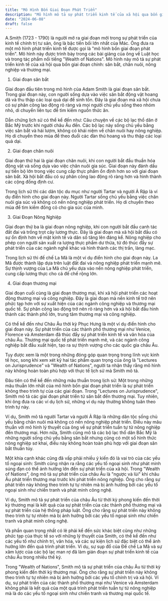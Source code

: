 ```yaml
---
title: "Mô Hình Bốn Giai Đoạn Phát Triển"
description: "Mô hình mô tả sự phát triển kinh tế của xã hội qua bốn giai đoạn chính"
date: "2024-06-08"
draft: false
---
```


A.Smith (1723 - 1790) là người mở ra giai đoạn mới trong sự phát triển của kinh tế chính trị tư sản, ông là bậc tiền bối lớn nhất của Mác. Ông đưa ra một mô hình phát triển kinh tế được gọi là "mô hình bốn giai đoạn phát triển". Mô hình này được trình bày trong các bài giảng của ông về Luật học và trong tác phẩm nổi tiếng "Wealth of Nations". Mô hình này mô tả sự phát triển kinh tế của xã hội qua bốn giai đoạn chính: săn bắt, chăn nuôi, nông nghiệp và thương mại.

1) Giai đoạn săn bắt

Giai đoạn đầu tiên trong mô hình của Adam Smith là giai đoạn săn bắt. Trong giai đoạn này, con người sống dựa vào việc săn bắt động vật hoang dã và thu thập các loại quả dại để sinh tồn. Đây là giai đoạn mà xã hội chưa có sự phân công lao động rõ ràng và mọi người chủ yếu sống theo nhóm nhỏ, di chuyển liên tục để tìm kiếm nguồn thức ăn.

Dẫn chứng lịch sử có thể kể đến như: Câu chuyện về các bộ lạc thổ dân ở Bắc Mỹ trước khi người châu Âu đến. Các bộ lạc này sống chủ yếu bằng việc săn bắt và hái lượm, không có khái niệm về chăn nuôi hay nông nghiệp. Họ di chuyển theo mùa để theo đuổi các đàn thú hoang và thu thập các loại quả dại.

2) Giai đoạn chăn nuôi

Giai đoạn thứ hai là giai đoạn chăn nuôi, khi con người bắt đầu thuần hóa động vật và sống dựa vào việc chăn nuôi gia súc. Giai đoạn này đánh dấu sự tiến bộ lớn trong việc cung cấp thực phẩm ổn định hơn so với giai đoạn săn bắt. Xã hội bắt đầu có sự phân công lao động rõ ràng hơn và hình thành các cộng đồng định cư.

Trong lịch sử thì các dân tộc du mục như người Tartar và người Ả Rập là ví dụ điển hình cho giai đoạn này. Người Tartar sống chủ yếu bằng việc chăn nuôi gia súc và không có nền nông nghiệp phát triển. Họ di chuyển theo mùa để tìm kiếm đồng cỏ cho gia súc của mình.

3) Giai Đoạn Nông Nghiệp

Giai đoạn thứ ba là giai đoạn nông nghiệp, khi con người bắt đầu canh tác đất đai và trồng trọt cây lương thực. Đây là giai đoạn mà xã hội bắt đầu có sự ổn định hơn về mặt kinh tế và dân số tăng lên đáng kể. Nông nghiệp cho phép con người sản xuất ra lượng thực phẩm dư thừa, từ đó thúc đẩy sự phát triển của các ngành nghề khác và hình thành các thị trấn, làng mạc.

Trong lịch sử thì đế chế La Mã là một ví dụ điển hình cho giai đoạn này. La Mã được thành lập dựa trên luật đất đai và nông nghiệp phát triển mạnh mẽ. Sự thịnh vượng của La Mã chủ yếu dựa vào nền nông nghiệp phát triển, cung cấp lương thực cho cả đế chế rộng lớn.

4) Giai đoạn thương mại

Giai đoạn cuối cùng là giai đoạn thương mại, khi xã hội phát triển các hoạt động thương mại và công nghiệp. Đây là giai đoạn mà nền kinh tế trở nên phức tạp hơn với sự xuất hiện của các ngành công nghiệp và thương mại quốc tế. Sự phân công lao động trở nên rõ ràng hơn và xã hội bắt đầu hình thành các thành phố lớn, trung tâm thương mại và công nghiệp.

Có thể kể đến như Châu Âu thời kỳ Phục Hưng là một ví dụ điển hình cho giai đoạn này. Sự phát triển của các thành phố thương mại như Venice, Florence và Amsterdam đã thúc đẩy sự phát triển kinh tế và văn hóa của châu Âu. Thương mại quốc tế phát triển mạnh mẽ, và các ngành công nghiệp bắt đầu xuất hiện, tạo ra sự thịnh vượng cho các quốc gia châu Âu.

Tuy được xem là một trong những đóng góp quan trọng trong lĩnh vực kinh tế học, song khi xem xét kỹ hai tác phẩm quan trọng của ông là "Lectures on Jurisprudence" và "Wealth of Nations", người ta nhận thấy rằng mô hình này không hoàn toàn phù hợp với thực tế lịch sử mà Smith mô tả.

Đâu tiên có thể kể đến những mâu thuẫn trong lịch sử: Một trong những mâu thuẫn lớn nhất của mô hình bốn giai đoạn phát triển là sự phát triển không theo trình tự của các giai đoạn. Trong "Lectures on Jurisprudence", Smith mô tả các giai đoạn phát triển từ săn bắt đến thương mại. Tuy nhiên, khi ông đưa ra các ví dụ lịch sử, những ví dụ này thường không tuân theo trình tự này.

Ví dụ, Smith mô tả người Tartar và người Ả Rập là những dân tộc sống chủ yếu bằng chăn nuôi mà không có nền nông nghiệp phát triển. Điều này mâu thuẫn với mô hình lý thuyết của ông về sự phát triển tuần tự từ nông nghiệp đến thương mại. Hơn nữa, Smith cũng mô tả các bộ lạc thổ dân Bắc Mỹ là những người sống chủ yếu bằng săn bắt nhưng cũng có một số hình thức nông nghiệp sơ khai, điều này không hoàn toàn phù hợp với giai đoạn săn bắt thuần túy.

Một khía cạnh khác cũng đã vấp phải nhiều ý kiến đó là vai trò của các yếu tố ngoại sinh: Smith cũng nhận ra rằng các yếu tố ngoại sinh như phát minh súng đạn có thể ảnh hưởng lớn đến sự phát triển của xã hội. Trong "Wealth of Nations", ông mô tả sự phát triển của châu Âu là "ngược và lùi" khi châu Âu phát triển thương mại trước khi phát triển nông nghiệp. Ông cho rằng sự phát triển này không theo trình tự tự nhiên mà bị ảnh hưởng bởi các yếu tố ngoại sinh như chiến tranh và phát minh công nghệ.

Ví dụ, Smith mô tả sự phát triển của châu Âu từ thời kỳ phong kiến đến thời kỳ thương mại là kết quả của sự phát triển của các thành phố thương mại và sự phát triển của hệ thống pháp luật. Ông cho rằng sự phát triển này không theo trình tự tự nhiên mà bị ảnh hưởng bởi các yếu tố ngoại sinh như chiến tranh và phát minh công nghệ.

Và phần quan trọng nhất có lẽ phải kể đến sức khác biệt cũng như những phức tạp của thực tế so với những lý thuyết của Smith, có thể kể đến như các yếu tố như chính trị, văn hóa, và các sự kiện lịch sử đặc biệt có thể ảnh hưởng lớn đến quá trình phát triển. Ví dụ, sự sụp đổ của Đế chế La Mã và sự xâm lược của các bộ lạc man rợ đã làm gián đoạn sự phát triển kinh tế của châu Âu trong nhiều thế kỷ.

Trong "Wealth of Nations", Smith mô tả sự phát triển của châu Âu từ thời kỳ phong kiến đến thời kỳ thương mại. Ông cho rằng sự phát triển này không theo trình tự tự nhiên mà bị ảnh hưởng bởi các yếu tố chính trị và xã hội. Ví dụ, sự phát triển của các thành phố thương mại như Venice và Amsterdam không phải là kết quả của một quá trình phát triển tuần tự từ nông nghiệp mà là do các yếu tố ngoại sinh như chiến tranh và thương mại quốc tế.